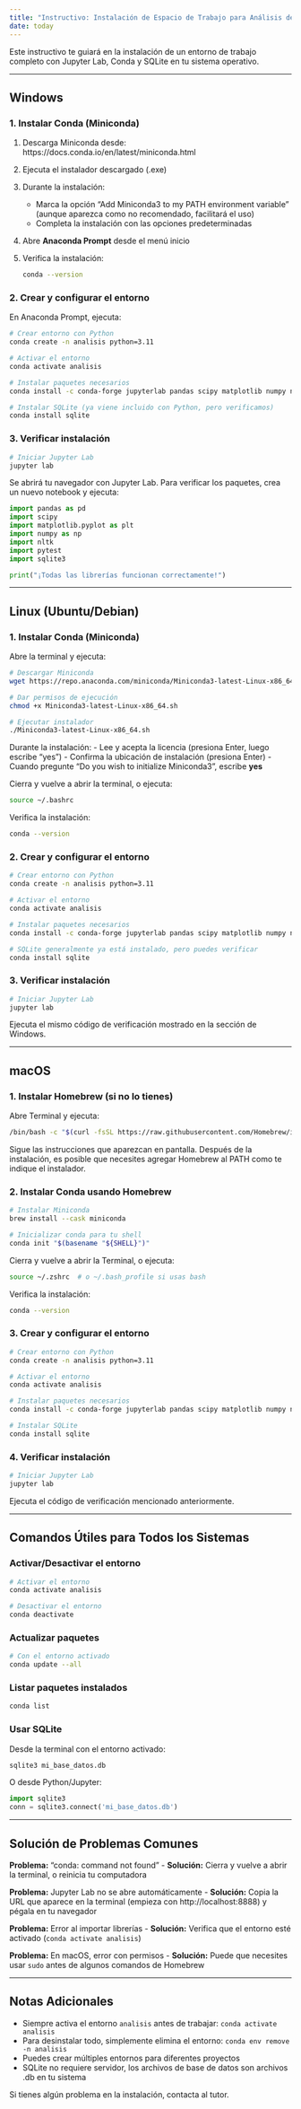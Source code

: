 ```yaml
---
title: "Instructivo: Instalación de Espacio de Trabajo para Análisis de Datos"
date: today
---
```



Este instructivo te guiará en la instalación de un entorno de trabajo completo con Jupyter Lab, Conda y SQLite en tu sistema operativo.

---

## Windows

### 1. Instalar Conda (Miniconda)

1. Descarga Miniconda desde: https://docs.conda.io/en/latest/miniconda.html
2. Ejecuta el instalador descargado (.exe)
3. Durante la instalación:
   - Marca la opción "Add Miniconda3 to my PATH environment variable" (aunque aparezca como no recomendado, facilitará el uso)
   - Completa la instalación con las opciones predeterminadas

4. Abre **Anaconda Prompt** desde el menú inicio
5. Verifica la instalación:
   ```bash
   conda --version
   ```

### 2. Crear y configurar el entorno

En Anaconda Prompt, ejecuta:

```bash
# Crear entorno con Python
conda create -n analisis python=3.11

# Activar el entorno
conda activate analisis

# Instalar paquetes necesarios
conda install -c conda-forge jupyterlab pandas scipy matplotlib numpy nltk pytest

# Instalar SQLite (ya viene incluido con Python, pero verificamos)
conda install sqlite
```

### 3. Verificar instalación

```bash
# Iniciar Jupyter Lab
jupyter lab
```

Se abrirá tu navegador con Jupyter Lab. Para verificar los paquetes, crea un nuevo notebook y ejecuta:

```python
import pandas as pd
import scipy
import matplotlib.pyplot as plt
import numpy as np
import nltk
import pytest
import sqlite3

print("¡Todas las librerías funcionan correctamente!")
```

---

## Linux (Ubuntu/Debian)

### 1. Instalar Conda (Miniconda)

Abre la terminal y ejecuta:

```bash
# Descargar Miniconda
wget https://repo.anaconda.com/miniconda/Miniconda3-latest-Linux-x86_64.sh

# Dar permisos de ejecución
chmod +x Miniconda3-latest-Linux-x86_64.sh

# Ejecutar instalador
./Miniconda3-latest-Linux-x86_64.sh
```

Durante la instalación:
- Lee y acepta la licencia (presiona Enter, luego escribe "yes")
- Confirma la ubicación de instalación (presiona Enter)
- Cuando pregunte "Do you wish to initialize Miniconda3", escribe **yes**

Cierra y vuelve a abrir la terminal, o ejecuta:
```bash
source ~/.bashrc
```

Verifica la instalación:
```bash
conda --version
```

### 2. Crear y configurar el entorno

```bash
# Crear entorno con Python
conda create -n analisis python=3.11

# Activar el entorno
conda activate analisis

# Instalar paquetes necesarios
conda install -c conda-forge jupyterlab pandas scipy matplotlib numpy nltk pytest

# SQLite generalmente ya está instalado, pero puedes verificar
conda install sqlite
```

### 3. Verificar instalación

```bash
# Iniciar Jupyter Lab
jupyter lab
```

Ejecuta el mismo código de verificación mostrado en la sección de Windows.

---

## macOS

### 1. Instalar Homebrew (si no lo tienes)

Abre Terminal y ejecuta:

```bash
/bin/bash -c "$(curl -fsSL https://raw.githubusercontent.com/Homebrew/install/HEAD/install.sh)"
```

Sigue las instrucciones que aparezcan en pantalla. Después de la instalación, es posible que necesites agregar Homebrew al PATH como te indique el instalador.

### 2. Instalar Conda usando Homebrew

```bash
# Instalar Miniconda
brew install --cask miniconda

# Inicializar conda para tu shell
conda init "$(basename "${SHELL}")"
```

Cierra y vuelve a abrir la Terminal, o ejecuta:
```bash
source ~/.zshrc  # o ~/.bash_profile si usas bash
```

Verifica la instalación:
```bash
conda --version
```

### 3. Crear y configurar el entorno

```bash
# Crear entorno con Python
conda create -n analisis python=3.11

# Activar el entorno
conda activate analisis

# Instalar paquetes necesarios
conda install -c conda-forge jupyterlab pandas scipy matplotlib numpy nltk pytest

# Instalar SQLite
conda install sqlite
```

### 4. Verificar instalación

```bash
# Iniciar Jupyter Lab
jupyter lab
```

Ejecuta el código de verificación mencionado anteriormente.

---

## Comandos Útiles para Todos los Sistemas

### Activar/Desactivar el entorno

```bash
# Activar el entorno
conda activate analisis

# Desactivar el entorno
conda deactivate
```

### Actualizar paquetes

```bash
# Con el entorno activado
conda update --all
```

### Listar paquetes instalados

```bash
conda list
```

### Usar SQLite

Desde la terminal con el entorno activado:
```bash
sqlite3 mi_base_datos.db
```

O desde Python/Jupyter:
```python
import sqlite3
conn = sqlite3.connect('mi_base_datos.db')
```

---

## Solución de Problemas Comunes

**Problema:** "conda: command not found"
- **Solución:** Cierra y vuelve a abrir la terminal, o reinicia tu computadora

**Problema:** Jupyter Lab no se abre automáticamente
- **Solución:** Copia la URL que aparece en la terminal (empieza con http://localhost:8888) y pégala en tu navegador

**Problema:** Error al importar librerías
- **Solución:** Verifica que el entorno esté activado (`conda activate analisis`)

**Problema:** En macOS, error con permisos
- **Solución:** Puede que necesites usar `sudo` antes de algunos comandos de Homebrew

---

## Notas Adicionales

- Siempre activa el entorno `analisis` antes de trabajar: `conda activate analisis`
- Para desinstalar todo, simplemente elimina el entorno: `conda env remove -n analisis`
- Puedes crear múltiples entornos para diferentes proyectos
- SQLite no requiere servidor, los archivos de base de datos son archivos .db en tu sistema

Si tienes algún problema en la instalación, contacta al tutor.